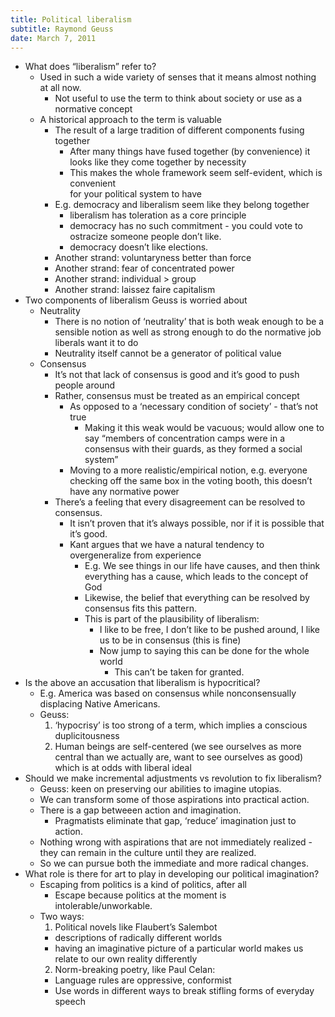 ```yaml
---
title: Political liberalism
subtitle: Raymond Geuss
date: March 7, 2011
---
```


- What does "liberalism" refer to?
  - Used in such a wide variety of senses that it means almost nothing at all 
    now.
    - Not useful to use the term to think about society or use as a normative 
      concept
  - A historical approach to the term is valuable
    - The result of a large tradition of different components fusing together
      - After many things have fused together (by convenience) it looks like 
        they come together by necessity
      - This makes the whole framework seem self-evident, which is convenient  
        for your political system to have
    - E.g. democracy and liberalism seem like they belong together
      - liberalism has toleration as a core principle
      - democracy has no such commitment - you could vote to ostracize someone 
        people don't like.
      - democracy doesn't like elections.
    - Another strand: voluntaryness better than force
    - Another strand: fear of concentrated power
    - Another strand: individual > group
    - Another strand: laissez faire capitalism
- Two components of liberalism Geuss is worried about
  - Neutrality
    - There is no notion of 'neutrality' that is both weak enough to be a 
      sensible notion as well as strong enough to do the normative job liberals 
      want it to do
    - Neutrality itself cannot be a generator of political value
  - Consensus
    - It's not that lack of consensus is good and it's good to push people 
      around
    - Rather, consensus must be treated as an empirical concept
      - As opposed to a 'necessary condition of society' - that's not true
        - Making it this weak would be vacuous; would allow one to say "members 
          of concentration camps were in a consensus with their guards, as they 
          formed a social system"
      - Moving to a more realistic/empirical notion, e.g. everyone checking off 
        the same box in the voting booth, this doesn't have any normative power
    - There's a feeling that every disagreement can be resolved to consensus.
      - It isn't proven that it's always possible, nor if it is possible that 
        it's good.
      - Kant argues that we have a natural tendency to overgeneralize from 
        experience
        - E.g. We see things in our life have causes, and then think everything 
          has a cause, which leads to the concept of God
        - Likewise, the belief that everything can be resolved by consensus fits 
          this pattern.
        - This is part of the plausibility of liberalism:
          - I like to be free, I don't like to be pushed around, I like us to be 
            in consensus (this is fine)
          - Now jump to saying this can be done for the whole world
            - This can't be taken for granted.
- Is the above an accusation that liberalism is hypocritical?
  - E.g. America was based on consensus while nonconsensually displacing Native 
    Americans.
  - Geuss:
    1. 'hypocrisy' is too strong of a term, which implies a conscious 
       duplicitousness
    2. Human beings are self-centered (we see ourselves as more central than we 
       actually are, want to see ourselves as good) which is at odds with 
       liberal ideal
- Should we make incremental adjustments vs revolution to fix liberalism?
  - Geuss: keen on preserving our abilities to imagine utopias.
  - We can transform some of those aspirations into practical action.
  - There is a gap betweeen action and imagination.
    - Pragmatists eliminate that gap, 'reduce' imagination just to action.
  - Nothing wrong with aspirations that are not immediately realized - they can 
    remain in the culture until they are realized.
  - So we can pursue both the immediate and more radical changes.
- What role is there for art to play in developing our political imagination?
  - Escaping from politics is a kind of politics, after all
    - Escape because politics at the moment is intolerable/unworkable.
  - Two ways:
    1. Political novels like Flaubert's Salembot
      - descriptions of radically different worlds
      - having an imaginative picture of a particular world makes us relate to 
        our own reality differently
    2. Norm-breaking poetry, like Paul Celan:
      - Language rules are oppressive, conformist
      - Use words in different ways to break stifling forms of everyday speech

